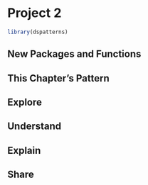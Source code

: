 # Project 2

```r
library(dspatterns)
```


## New Packages and Functions  

## This Chapter's Pattern

## Explore

## Understand

## Explain

## Share

